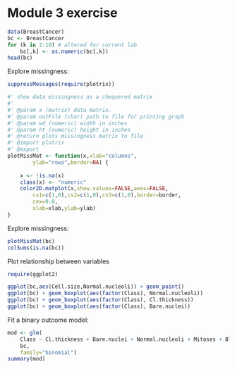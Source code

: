 # Module 3 exercise {-}

```r
data(BreastCancer)
bc <- BreastCancer
for (k in 2:10) # altered for current lab
    bc[,k] <- as.numeric(bc[,k]) 
head(bc)
```

Explore missingness:
```r
suppressMessages(require(plotrix))

#' show data missingness as a chequered matrix
#' 
#' @param x (matrix) data matrix.
#' @param outFile (char) path to file for printing graph
#' @param wd (numeric) width in inches
#' @param ht (numeric) height in inches
#' @return plots missingness matrix to file
#' @import plotrix
#' @export
plotMissMat <- function(x,xlab="columns",
		ylab="rows",border=NA) {
	
	x <- !is.na(x)
	class(x) <- "numeric"
	color2D.matplot(x,show.values=FALSE,axes=FALSE,
		cs1=c(1,0),cs2=c(1,0),cs3=c(1,0),border=border,
		cex=0.8,
		xlab=xlab,ylab=ylab)
}
```

Explore missingness:
```r
plotMissMat(bc)
colSums(is.na(bc))
```

Plot relationship between variables
```r
require(ggplot2)

ggplot(bc,aes(Cell.size,Normal.nucleoli)) + geom_point()
ggplot(bc) + geom_boxplot(aes(factor(Class), Normal.nucleoli))
ggplot(bc) + geom_boxplot(aes(factor(Class), Cl.thickness))
ggplot(bc) + geom_boxplot(aes(factor(Class), Bare.nuclei))
```

Fit a binary outcome model:
```r
mod <- glm(
    Class ~ Cl.thickness + Bare.nuclei + Normal.nucleoli + Mitoses + Bl.cromatin, 
    bc,
    family="binomial")
summary(mod)
```